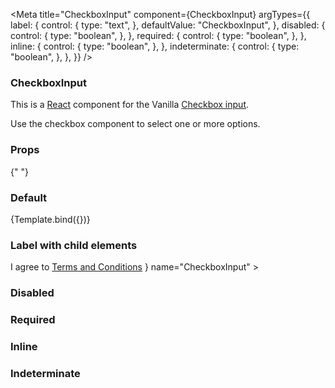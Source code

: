 
<Meta
  title="CheckboxInput"
  component={CheckboxInput}
  argTypes={{
    label: {
      control: {
        type: "text",
      },
      defaultValue: "CheckboxInput",
    },
    disabled: {
      control: {
        type: "boolean",
      },
    },
    required: {
      control: {
        type: "boolean",
      },
    },
    inline: {
      control: {
        type: "boolean",
      },
    },
    indeterminate: {
      control: {
        type: "boolean",
      },
    },
  }}
/>


### CheckboxInput

This is a [React](https://reactjs.org/) component for the Vanilla [Checkbox input](https://docs.vanillaframework.io/docs/base/forms#checkbox).

Use the checkbox component to select one or more options.

### Props

<ArgsTable of={CheckboxInput} />{" "}

### Default

<Canvas>
  <Story name="Default">{Template.bind({})}</Story>
</Canvas>

### Label with child elements

<Canvas>
  <Story name="Children">
    <CheckboxInput
      label={
        <>
          I agree to <a href="http://ubuntu.com/legal">Terms and Conditions</a>
        </>
      }
      name="CheckboxInput"
    ></CheckboxInput>
  </Story>
</Canvas>

### Disabled

<Canvas>
  <Story name="Disabled">
    <CheckboxInput label="Disabled" disabled></CheckboxInput>
  </Story>
</Canvas>

### Required

<Canvas>
  <Story name="Required">
    <CheckboxInput label="Required" required></CheckboxInput>
  </Story>
</Canvas>

### Inline

<Canvas>
  <Story name="Inline">
    <CheckboxInput label="Inline" inline></CheckboxInput>
  </Story>
</Canvas>

### Indeterminate

<Canvas>
  <Story name="Indeterminate">
    <CheckboxInput label="Indeterminate" indeterminate></CheckboxInput>
  </Story>
</Canvas>
